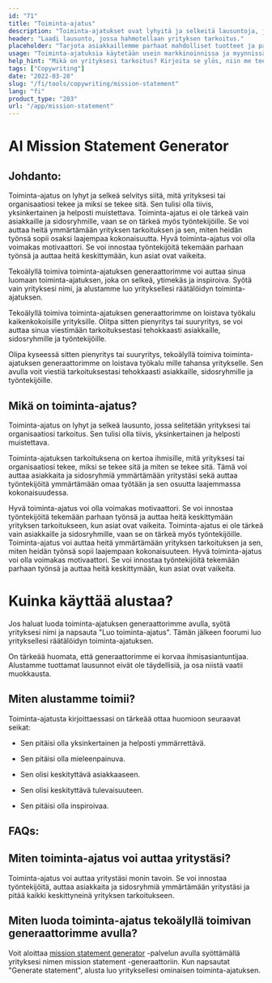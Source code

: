 ```yaml
---
id: "71"
title: "Toiminta-ajatus"
description: "Toiminta-ajatukset ovat lyhyitä ja selkeitä lausuntoja, joissa hahmotellaan yrityksen tarkoitus, mitä se tekee ja miksi se on olemassa. Niitä käytetään usein yrityksen arvojen ja tavoitteiden välittämiseen, ja niitä voidaan käyttää keinona erottaa yritys toisesta."
header: "Laadi lausunto, jossa hahmotellaan yrityksen tarkoitus."
placeholder: "Tarjota asiakkaillemme parhaat mahdolliset tuotteet ja palvelut."
usage: "Toiminta-ajatuksia käytetään usein markkinoinnissa ja myynnissä kertomaan, mitä yritys tekee ja miksi se on erilainen. Seuraava generaattori voi auttaa sinua suunnittelemaan ja aivovirtaamaan tyylitellyn toiminta-ajatuksen, joka on tiiviisti linjassa brändisi kanssa."
help_hint: "Mikä on yrityksesi tarkoitus? Kirjoita se ylös, niin me teemme siitä toiminta-ajatuksen."
tags: ["Copywriting"]
date: "2022-03-28"
slug: "/fi/tools/copywriting/mission-statement"
lang: "fi"
product_type: "203"
url: "/app/mission-statement"
---
```


# AI Mission Statement Generator

## Johdanto:

Toiminta-ajatus on lyhyt ja selkeä selvitys siitä, mitä yrityksesi tai organisaatiosi tekee ja miksi se tekee sitä. Sen tulisi olla tiivis, yksinkertainen ja helposti muistettava. Toiminta-ajatus ei ole tärkeä vain asiakkaille ja sidosryhmille, vaan se on tärkeä myös työntekijöille. Se voi auttaa heitä ymmärtämään yrityksen tarkoituksen ja sen, miten heidän työnsä sopii osaksi laajempaa kokonaisuutta. Hyvä toiminta-ajatus voi olla voimakas motivaattori. Se voi innostaa työntekijöitä tekemään parhaan työnsä ja auttaa heitä keskittymään, kun asiat ovat vaikeita.

Tekoälyllä toimiva toiminta-ajatuksen generaattorimme voi auttaa sinua luomaan toiminta-ajatuksen, joka on selkeä, ytimekäs ja inspiroiva. Syötä vain yrityksesi nimi, ja alustamme luo yrityksellesi räätälöidyn toiminta-ajatuksen.

Tekoälyllä toimiva toiminta-ajatuksen generaattorimme on loistava työkalu kaikenkokoisille yrityksille. Olitpa sitten pienyritys tai suuryritys, se voi auttaa sinua viestimään tarkoituksestasi tehokkaasti asiakkaille, sidosryhmille ja työntekijöille.

Olipa kyseessä sitten pienyritys tai suuryritys, tekoälyllä toimiva toiminta-ajatuksen generaattorimme on loistava työkalu mille tahansa yritykselle. Sen avulla voit viestiä tarkoituksestasi tehokkaasti asiakkaille, sidosryhmille ja työntekijöille.

## Mikä on toiminta-ajatus?

Toiminta-ajatus on lyhyt ja selkeä lausunto, jossa selitetään yrityksesi tai organisaatiosi tarkoitus. Sen tulisi olla tiivis, yksinkertainen ja helposti muistettava.

Toiminta-ajatuksen tarkoituksena on kertoa ihmisille, mitä yrityksesi tai organisaatiosi tekee, miksi se tekee sitä ja miten se tekee sitä. Tämä voi auttaa asiakkaita ja sidosryhmiä ymmärtämään yritystäsi sekä auttaa työntekijöitä ymmärtämään omaa työtään ja sen osuutta laajemmassa kokonaisuudessa.

Hyvä toiminta-ajatus voi olla voimakas motivaattori. Se voi innostaa työntekijöitä tekemään parhaan työnsä ja auttaa heitä keskittymään yrityksen tarkoitukseen, kun asiat ovat vaikeita. Toiminta-ajatus ei ole tärkeä vain asiakkaille ja sidosryhmille, vaan se on tärkeä myös työntekijöille. Toiminta-ajatus voi auttaa heitä ymmärtämään yrityksen tarkoituksen ja sen, miten heidän työnsä sopii laajempaan kokonaisuuteen. Hyvä toiminta-ajatus voi olla voimakas motivaattori. Se voi innostaa työntekijöitä tekemään parhaan työnsä ja auttaa heitä keskittymään, kun asiat ovat vaikeita.

# Kuinka käyttää alustaa?

Jos haluat luoda toiminta-ajatuksen generaattorimme avulla, syötä yrityksesi nimi ja napsauta "Luo toiminta-ajatus". Tämän jälkeen foorumi luo yrityksellesi räätälöidyn toiminta-ajatuksen.

On tärkeää huomata, että generaattorimme ei korvaa ihmisasiantuntijaa. Alustamme tuottamat lausunnot eivät ole täydellisiä, ja osa niistä vaatii muokkausta.

## Miten alustamme toimii?

Toiminta-ajatusta kirjoittaessasi on tärkeää ottaa huomioon seuraavat seikat:

- Sen pitäisi olla yksinkertainen ja helposti ymmärrettävä.

- Sen pitäisi olla mieleenpainuva.

- Sen olisi keskityttävä asiakkaaseen.

- Sen olisi keskityttävä tulevaisuuteen.

- Sen pitäisi olla inspiroivaa.

## FAQs:

## Miten toiminta-ajatus voi auttaa yritystäsi?

Toiminta-ajatus voi auttaa yritystäsi monin tavoin. Se voi innostaa työntekijöitä, auttaa asiakkaita ja sidosryhmiä ymmärtämään yritystäsi ja pitää kaikki keskittyneinä yrityksen tarkoitukseen.

## Miten luoda toiminta-ajatus tekoälyllä toimivan generaattorimme avulla?

Voit aloittaa [mission statement generator](/app/mission-statement) -palvelun avulla syöttämällä yrityksesi nimen mission statement -generaattoriin. Kun napsautat "Generate statement", alusta luo yrityksellesi ominaisen toiminta-ajatuksen.
